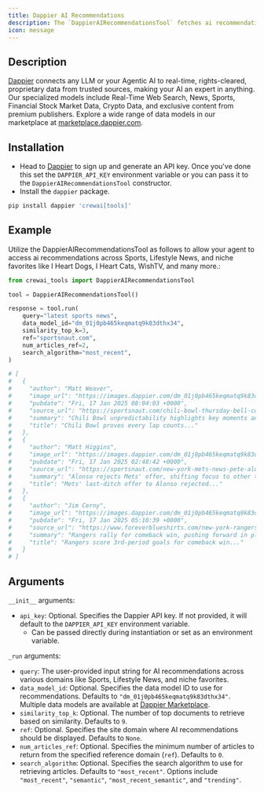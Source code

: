 ```yaml
---
title: Dappier AI Recommendations
description: The `DappierAIRecommendationsTool` fetches ai recommendations accross Sports and Lifestyle News to niche favorites like I Heart Dogs, I Heart Cats, WishTV and many more.
icon: message
---
```


## Description

[Dappier](https://dappier.com) connects any LLM or your Agentic AI to real-time, rights-cleared, proprietary data from trusted sources, making your AI an expert in anything. Our specialized models include Real-Time Web Search, News, Sports, Financial Stock Market Data, Crypto Data, and exclusive content from premium publishers. Explore a wide range of data models in our marketplace at [marketplace.dappier.com](https://marketplace.dappier.com).

## Installation

- Head to [Dappier](https://platform.dappier.com/profile/api-keys) to sign up and generate an API key. Once you've done this set the `DAPPIER_API_KEY` environment variable or you can pass it to the `DappierAIRecommendationsTool` constructor.
- Install the `dappier` package.

```bash
pip install dappier 'crewai[tools]'
```

## Example

Utilize the DappierAIRecommendationsTool as follows to allow your agent to access ai recommendations across Sports, Lifestyle News, and niche favorites like I Heart Dogs, I Heart Cats, WishTV, and many more.:

```python Code
from crewai_tools import DappierAIRecommendationsTool

tool = DappierAIRecommendationsTool()

response = tool.run(
    query="latest sports news",
    data_model_id="dm_01j0pb465keqmatq9k83dthx34",
    similarity_top_k=3,
    ref="sportsnaut.com",
    num_articles_ref=2,
    search_algorithm="most_recent",
)

# [
#   {
#     "author": "Matt Weaver",
#     "image_url": "https://images.dappier.com/dm_01j0pb465keqmatq9k83dthx34/Screenshot_20250117_021643_Gallery_.jpg?width=428&height=321",
#     "pubdate": "Fri, 17 Jan 2025 08:04:03 +0000",
#     "source_url": "https://sportsnaut.com/chili-bowl-thursday-bell-column/",
#     "summary": "Chili Bowl unpredictability highlights key moments and drivers' challenges...",
#     "title": "Chili Bowl proves every lap counts..."
#   },
#   {
#     "author": "Matt Higgins",
#     "image_url": "https://images.dappier.com/dm_01j0pb465keqmatq9k83dthx34/Pete-Alonso-24524027_.jpg?width=428&height=321",
#     "pubdate": "Fri, 17 Jan 2025 02:48:42 +0000",
#     "source_url": "https://sportsnaut.com/new-york-mets-news-pete-alonso-rejected-last-ditch-contract-offer/",
#     "summary": "Alonso rejects Mets' offer, shifting focus to other teams and possible trade for Guerrero Jr....",
#     "title": "Mets' last-ditch offer to Alonso rejected..."
#   },
#   {
#     "author": "Jim Cerny",
#     "image_url": "https://images.dappier.com/dm_01j0pb465keqmatq9k83dthx34/NHL-New-York-Rangers-at-Utah-25204492_.jpg?width=428&height=321",
#     "pubdate": "Fri, 17 Jan 2025 05:10:39 +0000",
#     "source_url": "https://www.foreverblueshirts.com/new-york-rangers-news/stirring-5-3-comeback-win-utah-close-road-trip/",
#     "summary": "Rangers rally for comeback win, pushing forward in playoff race...",
#     "title": "Rangers score 3rd-period goals for comeback win..."
#   }
# ]

```

## Arguments

`__init__` arguments:

- `api_key`: Optional. Specifies the Dappier API key. If not provided, it will default to the `DAPPIER_API_KEY` environment variable.
  - Can be passed directly during instantiation or set as an environment variable.

`_run` arguments:

- `query`: The user-provided input string for AI recommendations across various domains like Sports, Lifestyle News, and niche favorites.
- `data_model_id`: Optional. Specifies the data model ID to use for recommendations. Defaults to `"dm_01j0pb465keqmatq9k83dthx34"`. Multiple data models are available at [Dappier Marketplace](https://marketplace.dappier.com/marketplace).
- `similarity_top_k`: Optional. The number of top documents to retrieve based on similarity. Defaults to `9`.
- `ref`: Optional. Specifies the site domain where AI recommendations should be displayed. Defaults to `None`.
- `num_articles_ref`: Optional. Specifies the minimum number of articles to return from the specified reference domain (`ref`). Defaults to `0`.
- `search_algorithm`: Optional. Specifies the search algorithm to use for retrieving articles. Defaults to `"most_recent"`. Options include `"most_recent"`, `"semantic"`, `"most_recent_semantic"`, and `"trending"`.
